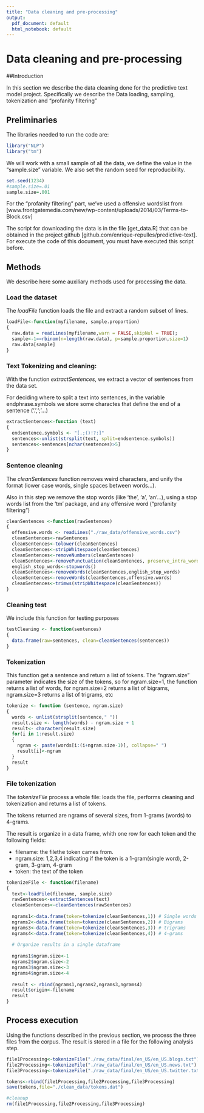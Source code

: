 ```yaml
---
title: "Data cleaning and pre-processing"
output:
  pdf_document: default
  html_notebook: default
---
```


# Data cleaning and pre-processing

##Introduction

In this section we describe the data cleaning done for the predictive text model project. Specifically we describe the Data loading, sampling, tokenization and "profanity filtering"

## Preliminaries 

The libraries needed to run the code are: 
```r
library("NLP")
library("tm")
```


We will work with a small sample of all the data, we define the value in the "sample.size" variable. We also set the random seed for reproducibility.
```r
set.seed(1234)
#sample.size=.01
sample.size=.001
```

For the "profanity filtering" part, we've used a offensive wordslist from  [www.frontgatemedia.com/new/wp-content/uploads/2014/03/Terms-to-Block.csv]


The script for downloading the data is in the file [get_data.R] that can be obtained in the project github [github.com/enrique-repulles/predictive-text]. For execute the code of this document, you must have executed this script before.

## Methods

We describe here some auxiliary methods used for processing the data.

### Load the dataset

The *loadFile* function loads the file and extract a random subset of lines.

```r
loadFile<-function(myfilename, sample.proportion)
{
  raw.data = readLines(myfilename,warn = FALSE,skipNul = TRUE);
  sample<-1==rbinom(n=length(raw.data), p=sample.proportion,size=1)
  raw.data[sample]
}
```


### Text Tokenizing and cleaning: 

With the function *extractSentences*, we extract a vector of sentences from the data set.  

For deciding where to split a text into sentences, in the variable endphrase.symbols we store some charactes that define the end of a sentence ('.',';'...)


```r
extractSentences<-function (text)
{
  endsentence.symbols <- "[.;()!?:]"
  sentences<-unlist(strsplit(text, split=endsentence.symbols))
  sentences<-sentences[nchar(sentences)>5]
}
```

### Sentence cleaning 

The *cleanSentences* function removes weird characters, and unify the format (lower case words, single spaces between words...).

Also in this step we remove the stop words (like 'the', 'a', 'an'...), using a stop words list from the 'tm' package, and any offensive word ("profanity filtering")

```r
cleanSentences <-function(rawSentences)
{
  offensive.words <- readLines("./raw_data/offensive_words.csv")
  cleanSentences<-rawSentences
  cleanSentences<-tolower(cleanSentences)
  cleanSentences<-stripWhitespace(cleanSentences)
  cleanSentences<-removeNumbers(cleanSentences)
  cleanSentences<-removePunctuation(cleanSentences, preserve_intra_word_dashes = TRUE)
  english_stop_words<-stopwords()
  cleanSentences<-removeWords(cleanSentences,english_stop_words)
  cleanSentences<-removeWords(cleanSentences,offensive.words)
  cleanSentences<-trimws(stripWhitespace(cleanSentences))
}
```


### Cleaning test

We include this function for testing purposes

```r
testCleaning <- function(sentences)
{
  data.frame(raw=sentences, clean=cleanSentences(sentences))
}
```

### Tokenization

This function get a sentence and return a list of tokens. The "ngram.size" parameter indicates the size of the tokens, so for ngram.size=1, the function returns a list of words, for ngram.size=2 returns a list of bigrams, ngram.size=3 returns a list of trigrams, etc 

```r
tokenize <- function (sentence, ngram.size)
{
  words <- unlist(strsplit(sentence," "))
  result.size <- length(words) - ngram.size + 1 
  result<- character(result.size)
  for(i in 1:result.size)
  {
    ngram <- paste(words[i:(i+ngram.size-1)], collapse=" ")
    result[i]<-ngram
  }
  result
}
```


### File tokenization

The *tokenizeFile* process a whole file: loads the file, performs cleaning and tokenization and returns a list of tokens.

The tokens returned are ngrams of several sizes, from 1-grams (words) to 4-grams.

The result is organize in a data frame, whith one row for each token and the following fields: 

- filename: the filethe token cames from.
- ngram.size: 1,2,3,4 indicating if the token is a 1-gram(single word), 2-gram, 3-gram, 4-gram
- token:  the text of the token



```r
tokenizeFile <- function(filename)
{
  text<-loadFile(filename, sample.size)
  rawSentences<-extractSentences(text)
  cleanSentences<-cleanSentences(rawSentences)
  
  ngrams1<-data.frame(token=tokenize(cleanSentences,1)) # Single words
  ngrams2<-data.frame(token=tokenize(cleanSentences,2)) # Bigrams
  ngrams3<-data.frame(token=tokenize(cleanSentences,3)) # trigrams
  ngrams4<-data.frame(token=tokenize(cleanSentences,4)) # 4-grams
  
  # Organize results in a single dataframe
  
  ngrams1$ngram.size<-1
  ngrams2$ngram.size<-2
  ngrams3$ngram.size<-3
  ngrams4$ngram.size<-4
  
  result <- rbind(ngrams1,ngrams2,ngrams3,ngrams4)
  result$origin<-filename
  result
}
```


## Process execution

Using the functions described in the previous section, we process the three files from the corpus. The result is stored in a file for the following analysis step.


```r
file1Processing<-tokenizeFile("./raw_data/final/en_US/en_US.blogs.txt")
file2Processing<-tokenizeFile("./raw_data/final/en_US/en_US.news.txt")
file3Processing<-tokenizeFile("./raw_data/final/en_US/en_US.twitter.txt")

tokens<-rbind(file1Processing,file2Processing,file3Processing)
save(tokens,file="./clean_data/tokens.dat")

#cleanup
rm(file1Processing,file2Processing,file3Processing)
```

